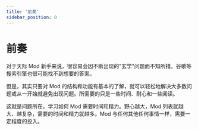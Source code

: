 ```yaml
---
title: '前奏'
sidebar_position: 0
---
```


# 前奏

<span className='indented_paragraph'>
对于天际 Mod 新手来说，很容易会因不断出现的"玄学"问题而不知所措。谷歌等搜索引擎也很可能找不到想要的答案。

但是，其实只要对 Mod 的结构和功能有基本的了解，就可以轻松地解决大多数问题或从一开始就避免出现问题。所需要的只是一些时间、耐心和一些阅读。

这就是问题所在。学习如何 Mod 需要时间和精力。野心越大，Mod 列表就越大、越复杂，需要的时间和精力就越多。Mod 与任何其他任何事情一样，需要一定程度的投入。
</span>
